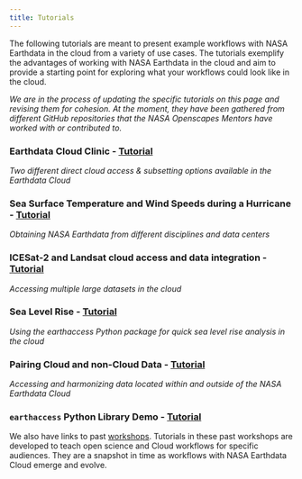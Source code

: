 ```yaml
---
title: Tutorials
---
```


The following tutorials are meant to present example workflows with NASA Earthdata in the cloud from a variety of use cases. The tutorials exemplify the advantages of working with NASA Earthdata in the cloud and aim to provide a starting point for exploring what your workflows could look like in the cloud. 

*We are in the process of updating the specific tutorials on this page and revising them for cohesion. At the moment, they have been gathered from different GitHub repositories that the NASA Openscapes Mentors have worked with or contributed to.*

### **Earthdata Cloud Clinic** - [Tutorial](../examples/Earthdata-cloud-clinic.ipynb)
*Two different direct cloud access & subsetting options available in the Earthdata Cloud*

### **Sea Surface Temperature and Wind Speeds during a Hurricane** - [Tutorial](../external/How_to_Perform_Cross-DAAC_S3_Bucket_Access_Using_Python.ipynb)
*Obtaining NASA Earthdata from different disciplines and data centers*

### **ICESat-2 and Landsat cloud access and data integration** - [Tutorial](../external/IS2_cloud_Landsat_integration.ipynb)
*Accessing multiple large datasets in the cloud*

### **Sea Level Rise** - [Tutorial](../external/Sea_level_rise_notebook.ipynb)
*Using the earthaccess Python package for quick sea level rise analysis in the cloud*

### **Pairing Cloud and non-Cloud Data** - [Tutorial](04_On-Prem_Cloud.ipynb)
*Accessing and harmonizing data located within and outside of the NASA Earthdata Cloud*

### **`earthaccess` Python Library Demo** - [Tutorial](earthaccess-demo.ipynb)

We also have links to past [workshops](../workshops/index.qmd). Tutorials in these past workshops are developed to teach open science and Cloud workflows for specific audiences. They are a snapshot in time as workflows with NASA Earthdata Cloud emerge and evolve.